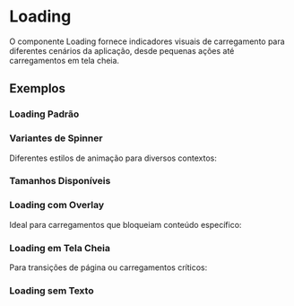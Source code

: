 
<Meta of={LoadingStories} />

# Loading

O componente Loading fornece indicadores visuais de carregamento para diferentes cenários da aplicação, desde pequenas ações até carregamentos em tela cheia.

<Primary />

<Controls />

## Exemplos

### Loading Padrão

<Canvas of={LoadingStories.Default} />

### Variantes de Spinner

Diferentes estilos de animação para diversos contextos:

<Canvas of={LoadingStories.SpinnerVariants} />


### Tamanhos Disponíveis

<Canvas of={LoadingStories.Sizes} />

### Loading com Overlay

Ideal para carregamentos que bloqueiam conteúdo específico:

<Canvas of={LoadingStories.WithOverlay} />

### Loading em Tela Cheia

Para transições de página ou carregamentos críticos:

<Canvas of={LoadingStories.FullScreen} />

### Loading sem Texto

<Canvas of={LoadingStories.WithoutText} />
